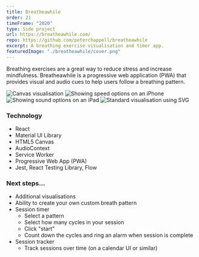 ```yaml
---
title: Breatheawhile
order: 21
timeFrame: "2020"
type: Side project
url: https://breatheawhile.com/
repo: https://github.com/peterchappell/breatheawhile
excerpt: A breathing exercise visualisation and timer app.
featuredImage: "./breatheawhile/cover.png"
---
```


Breathing exercises are a great way to reduce stress and increase mindfulness. Breatheawhile
is a progressive web application (PWA) that provides visual and audio cues to help users 
follow a breathing pattern.

<ProjectLink url="https://breatheawhile.com/" />

<Gallery>

![Canvas visualisation](./breatheawhile/1.jpg)
![Showing speed options on an iPhone](./breatheawhile/3.png)
![Showing sound options on an iPad](./breatheawhile/2.jpg)
![Standard visualisation using SVG](./breatheawhile/4.png)

</Gallery>

### Technology

- React
- Material UI Library
- HTML5 Canvas
- AudioContext
- Service Worker
- Progressive Web App (PWA)
- Jest, React Testing Library, Flow

### Next steps...

- Additional visualisations
- Ability to create your own custom breath pattern
- Session timer
  - Select a pattern
  - Select how many cycles in your session
  - Click "start"
  - Count down the cycles and ring an alarm when session is complete
- Session tracker
  - Track sessions over time (on a calendar UI or similar)
